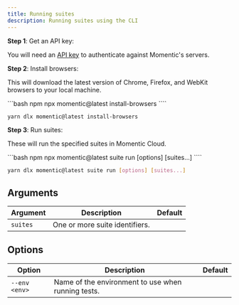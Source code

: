 ```yaml
---
title: Running suites
description: Running suites using the CLI
---
```


**Step 1**: Get an API key:

You will need an [API key](/essentials/getting-an-api-key) to authenticate against Momentic's servers.

**Step 2**: Install browsers:

This will download the latest version of Chrome, Firefox, and WebKit browsers to your local machine.

<CodeGroup>
```bash npm
npx momentic@latest install-browsers
````

```bash yarn
yarn dlx momentic@latest install-browsers
```

</CodeGroup>

**Step 3**: Run suites:

These will run the specified suites in Momentic Cloud.

<CodeGroup>
```bash npm
npx momentic@latest suite run [options] [suites...]
````

```bash yarn
yarn dlx momentic@latest suite run [options] [suites...]
```

</CodeGroup>

## Arguments

| Argument | Description                    | Default |
| -------- | ------------------------------ | ------- |
| `suites` | One or more suite identifiers. |         |

## Options

| Option        | Description                                        | Default |
| ------------- | -------------------------------------------------- | ------- |
| `--env <env>` | Name of the environment to use when running tests. |         |
